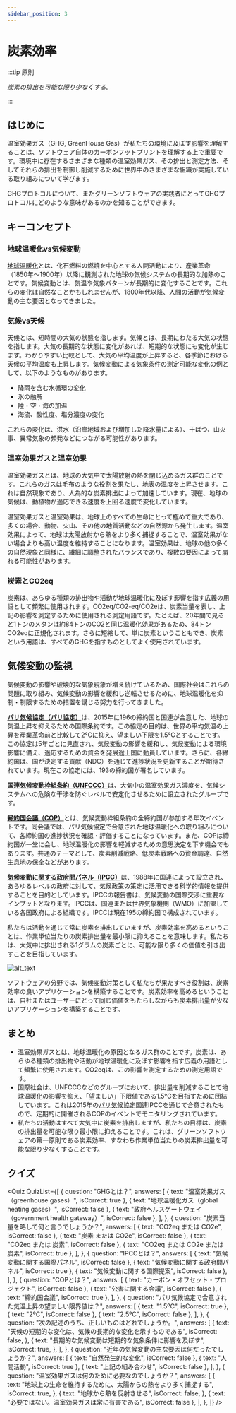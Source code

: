 ```yaml
---
sidebar_position: 3
---
```



# 炭素効率

:::tip 原則

_炭素の排出を可能な限り少なくする。_

:::

## はじめに

温室効果ガス（GHG, GreenHouse Gas）が私たちの環境に及ぼす影響を理解することは、ソフトウェア自体のカーボンフットプリントを理解する上で重要です。環境中に存在するさまざまな種類の温室効果ガス、その排出と測定方法、そしてそれらの排出を制御し削減するために世界中のさまざまな組織が実施している取り組みについて学びます。

GHGプロトコルについて、またグリーンソフトウェアの実践者にとってGHGプロトコルにどのような意味があるのかを知ることができます。

## キーコンセプト

### 地球温暖化vs気候変動

[地球温暖化](https://climate.nasa.gov/global-warming-vs-climate-change/)とは、化石燃料の燃焼を中心とする人間活動により、産業革命（1850年～1900年）以降に観測された地球の気候システムの長期的な加熱のことです。気候変動とは、気温や気象パターンが長期的に変化することです。これらの変化は自然なことかもしれませんが、1800年代以降、人間の活動が気候変動の主な要因となってきました。

### 気候vs天候

天候とは、短時間の大気の状態を指します。気候とは、長期にわたる大気の状態を指します。大気の長期的な状態に変化があれば、短期的な状態にも変化が生じます。わかりやすい比較として、大気の平均温度が上昇すると、各季節における天候の平均温度も上昇します。気候変動による気象条件の測定可能な変化の例として、以下のようなものがあります。

- 降雨を含む水循環の変化
- 氷の融解
- 陸・空・海の加温
- 海流、酸性度、塩分濃度の変化

これらの変化は、洪水（沿岸地域および増加した降水量による）、干ばつ、山火事、異常気象の頻発などにつながる可能性があります。

### 温室効果ガスと温室効果

温室効果ガスとは、地球の大気中で太陽放射の熱を閉じ込めるガス群のことです。これらのガスは毛布のような役割を果たし、地表の温度を上昇させます。これは自然現象であり、人為的な炭素排出によって加速しています。現在、地球の気候は、動植物が適応できる速度を上回る速度で変化しています。

温室効果ガスと温室効果は、地球上のすべての生命にとって極めて重大であり、多くの場合、動物、火山、その他の地質活動などの自然源から発生します。温室効果によって、地球は太陽放射から熱をより多く捕捉することで、温室効果がない場合よりも高い温度を維持することになります。温室効果は、地球の他の多くの自然現象と同様に、繊細に調整されたバランスであり、複数の要因によって崩れる可能性があります。

### 炭素とCO2eq

炭素は、あらゆる種類の排出物や活動が地球温暖化に及ぼす影響を指す広義の用語として頻繁に使用されます。CO2eq/CO2-eq/CO2eは、炭素当量を表し、上記の影響を測定するために使用される測定用語です。たとえば、20年間で見ると1トンのメタンは約84トンのCO2と同じ温暖化効果があるため、84トンCO2eqに正規化されます。さらに短縮して、単に炭素ということもでき、炭素という用語は、すべてのGHGを指すものとしてよく使用されています。

## 気候変動の監視

気候変動の影響や破壊的な気象現象が増え続けているため、国際社会はこれらの問題に取り組み、気候変動の影響を緩和し逆転させるために、地球温暖化を抑制・制限するための措置を講じる努力を行ってきました。

[**パリ気候協定（パリ協定）**](https://unfccc.int/process-and-meetings/the-paris-agreement/the-paris-agreement)は、2015年に196の締約国と国連が合意した、地球の気温上昇を抑えるための国際条約です。この協定の目的は、世界の平均気温の上昇を産業革命前と比較して2°Cに抑え、望ましい下限を1.5°Cとすることです。この協定は5年ごとに見直され、気候変動の影響を緩和し、気候変動による環境影響に備え、適応するための資金を発展途上国に動員しています。さらに、各締約国は、国が決定する貢献（NDC）を通じて進捗状況を更新することが期待されています。現在この協定には、193の締約国が署名しています。

[**国連気候変動枠組条約（UNFCCC）**](https://unfccc.int/process-and-meetings/the-convention/what-is-the-united-nations-framework-convention-on-climate-change)は、大気中の温室効果ガス濃度を、気候システムへの危険な干渉を防ぐレベルで安定化させるために設立されたグループです。

[**締約国会議（COP）**](https://unfccc.int/process/bodies/supreme-bodies/conference-of-the-parties-cop)とは、気候変動枠組条約の全締約国が参加する年次イベントです。同会議では、パリ気候協定で合意された地球温暖化への取り組みについて、各締約国の進捗状況を確認・評価することになっています。また、COPは締約国が一堂に会し、地球温暖化の影響を軽減するための意思決定を下す機会でもあります。共通のテーマとして、炭素削減戦略、低炭素戦略への資金調達、自然生息地の保全などがあります。

[**気候変動に関する政府間パネル（IPCC）**](https://www.ipcc.ch/about/)は、1988年に国連によって設立され、あらゆるレベルの政府に対して、気候政策の策定に活用できる科学的情報を提供することを目的としています。IPCCの報告書は、気候変動の国際交渉に重要なインプットとなります。IPCCは、国連または世界気象機関（WMO）に加盟している各国政府による組織です。IPCCは現在195の締約国で構成されています。

私たちは活動を通じて常に炭素を排出していますが、炭素効率を高めるということは、作業単位当たりの炭素排出量を最小限に抑えることを意味します。私たちは、大気中に排出される1グラムの炭素ごとに、可能な限り多くの価値を引き出すことを目指しています。

![alt_text](./images/02_monitoring_climate_change.png "image_tooltip")

ソフトウェアの分野では、気候変動対策として私たちが果たすべき役割は、炭素効率の良いアプリケーションを構築することです。炭素効率を高めるということは、自社またはユーザーにとって同じ価値をもたらしながらも炭素排出量が少ないアプリケーションを構築することです。

## まとめ

- 温室効果ガスとは、地球温暖化の原因となるガス群のことです。炭素は、あらゆる種類の排出物や活動が地球温暖化に及ぼす影響を指す広義の用語として頻繁に使用されます。CO2eqは、この影響を測定するための測定用語です。
- 国際社会は、UNFCCCなどのグループにおいて、排出量を削減することで地球温暖化の影響を抑え、「望ましい」下限値である1.5°Cを目指すために団結しています。これは2015年の[パリ気候協定](https://unfccc.int/process-and-meetings/the-paris-agreement/the-paris-agreement)国連IPCCを通じて合意されたもので、定期的に開催されるCOPのイベントでモニタリングされています。
- 私たちの活動はすべて大気中に炭素を排出しますが、私たちの目標は、炭素の排出量を可能な限り最小限に抑えることです。これは、グリーンソフトウェアの第一原則である炭素効率、すなわち作業単位当たりの炭素排出量を可能な限り少なくすることです。

## クイズ

<Quiz
  QuizList={[
    {
      question: "GHGとは？",
      answers: [
        { text: "温室効果ガス（greenhouse gases）", isCorrect: true },
        { text: "地球温暖化ガス（global heating gases）", isCorrect: false },
        { text: "政府ヘルスゲートウェイ（government health gateway）", isCorrect: false },
      ],
    },
    {
      question: "炭素当量を略して何と言うでしょうか？",
      answers: [
        { text: "CO2eq または CO2e", isCorrect: false },
        { text: "炭素 または CO2e", isCorrect: false },
        { text: "CO2eq または 炭素", isCorrect: false },
        { text: "CO2eq または CO2e または 炭素", isCorrect: true },
      ],
    },
    {
      question: "IPCCとは？",
      answers: [
        { text: "気候変動に関する国際パネル", isCorrect: false },
        { text: "気候変動に関する政府間パネル", isCorrect: true },
        { text: "気候変動に関する国際提案", isCorrect: false },
      ],
    },
    {
      question: "COPとは？",
      answers: [
        { text: "カーボン・オフセット・プロジェクト", isCorrect: false },
        { text: "公害に関する会議", isCorrect: false },
        { text: "締約国会議", isCorrect: true },
      ],
    },
    {
      question:
        "パリ気候協定で合意された気温上昇の望ましい限界値は？",
      answers: [
        { text: "1.5ºC", isCorrect: true },
        { text: "2ºC", isCorrect: false },
        { text: "2.5ºC", isCorrect: false },
      ],
    },
    {
      question: "次の記述のうち、正しいものはどれでしょうか。",
      answers: [
        {
          text: "天候の短期的な変化は、気候の長期的な変化を示すものである",
          isCorrect: false,
        },
        {
          text: "長期的な気候変動は短期的な気象条件に影響を及ぼす",
          isCorrect: true,
        },
      ],
    },
    {
      question:
        "近年の気候変動の主な要因は何だったでしょうか？",
      answers: [
        { text: "自然発生的な変化", isCorrect: false },
        { text: "人間活動", isCorrect: true },
        { text: "上記の組み合わせ", isCorrect: false },
      ],
    },
    {
      question: "温室効果ガスは何のために必要なのでしょうか？",
      answers: [
        {
          text: "地球上の生命を維持するために、太陽からの熱をより多く捕捉する",
          isCorrect: true,
        },
        {
          text: "地球から熱を反射させる",
          isCorrect: false,
        },
        { text: "必要ではない。温室効果ガスは常に有害である", isCorrect: false },
      ],
    },
  ]}
/>
